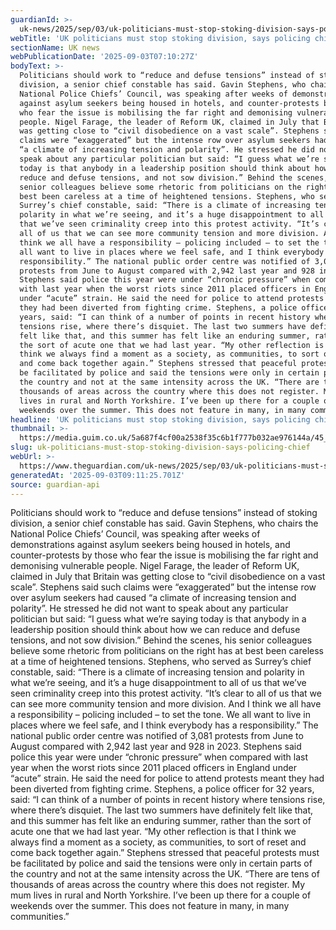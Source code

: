 ```yaml
---
guardianId: >-
  uk-news/2025/sep/03/uk-politicians-must-stop-stoking-division-says-policing-chief
webTitle: 'UK politicians must stop stoking division, says policing chief'
sectionName: UK news
webPublicationDate: '2025-09-03T07:10:27Z'
bodyText: >-
  Politicians should work to “reduce and defuse tensions” instead of stoking
  division, a senior chief constable has said. Gavin Stephens, who chairs the
  National Police Chiefs’ Council, was speaking after weeks of demonstrations
  against asylum seekers being housed in hotels, and counter-protests by those
  who fear the issue is mobilising the far right and demonising vulnerable
  people. Nigel Farage, the leader of Reform UK, claimed in July that Britain
  was getting close to “civil disobedience on a vast scale”. Stephens said such
  claims were “exaggerated” but the intense row over asylum seekers had caused
  “a climate of increasing tension and polarity”. He stressed he did not want to
  speak about any particular politician but said: “I guess what we’re saying
  today is that anybody in a leadership position should think about how we can
  reduce and defuse tensions, and not sow division.” Behind the scenes, his
  senior colleagues believe some rhetoric from politicians on the right has at
  best been careless at a time of heightened tensions. Stephens, who served as
  Surrey’s chief constable, said: “There is a climate of increasing tension and
  polarity in what we’re seeing, and it’s a huge disappointment to all of us
  that we’ve seen criminality creep into this protest activity. “It’s clear to
  all of us that we can see more community tension and more division. And I
  think we all have a responsibility – policing included – to set the tone. We
  all want to live in places where we feel safe, and I think everybody has a
  responsibility.” The national public order centre was notified of 3,081
  protests from June to August compared with 2,942 last year and 928 in 2023.
  Stephens said police this year were under “chronic pressure” when compared
  with last year when the worst riots since 2011 placed officers in England
  under “acute” strain. He said the need for police to attend protests meant
  they had been diverted from fighting crime. Stephens, a police officer for 32
  years, said: “I can think of a number of points in recent history where
  tensions rise, where there’s disquiet. The last two summers have definitely
  felt like that, and this summer has felt like an enduring summer, rather than
  the sort of acute one that we had last year. “My other reflection is that I
  think we always find a moment as a society, as communities, to sort of reset
  and come back together again.” Stephens stressed that peaceful protests must
  be facilitated by police and said the tensions were only in certain parts of
  the country and not at the same intensity across the UK. “There are tens of
  thousands of areas across the country where this does not register. My mum
  lives in rural and North Yorkshire. I’ve been up there for a couple of
  weekends over the summer. This does not feature in many, in many communities.”
headline: 'UK politicians must stop stoking division, says policing chief'
thumbnail: >-
  https://media.guim.co.uk/5a687f4cf00a2538f35c6b1f777b032ae976144a/45_0_2500_2000/500.jpg
slug: uk-politicians-must-stop-stoking-division-says-policing-chief
webUrl: >-
  https://www.theguardian.com/uk-news/2025/sep/03/uk-politicians-must-stop-stoking-division-says-policing-chief
generatedAt: '2025-09-03T09:11:25.701Z'
source: guardian-api
---
```

Politicians should work to “reduce and defuse tensions” instead of stoking division, a senior chief constable has said. Gavin Stephens, who chairs the National Police Chiefs’ Council, was speaking after weeks of demonstrations against asylum seekers being housed in hotels, and counter-protests by those who fear the issue is mobilising the far right and demonising vulnerable people. Nigel Farage, the leader of Reform UK, claimed in July that Britain was getting close to “civil disobedience on a vast scale”. Stephens said such claims were “exaggerated” but the intense row over asylum seekers had caused “a climate of increasing tension and polarity”. He stressed he did not want to speak about any particular politician but said: “I guess what we’re saying today is that anybody in a leadership position should think about how we can reduce and defuse tensions, and not sow division.” Behind the scenes, his senior colleagues believe some rhetoric from politicians on the right has at best been careless at a time of heightened tensions. Stephens, who served as Surrey’s chief constable, said: “There is a climate of increasing tension and polarity in what we’re seeing, and it’s a huge disappointment to all of us that we’ve seen criminality creep into this protest activity. “It’s clear to all of us that we can see more community tension and more division. And I think we all have a responsibility – policing included – to set the tone. We all want to live in places where we feel safe, and I think everybody has a responsibility.” The national public order centre was notified of 3,081 protests from June to August compared with 2,942 last year and 928 in 2023. Stephens said police this year were under “chronic pressure” when compared with last year when the worst riots since 2011 placed officers in England under “acute” strain. He said the need for police to attend protests meant they had been diverted from fighting crime. Stephens, a police officer for 32 years, said: “I can think of a number of points in recent history where tensions rise, where there’s disquiet. The last two summers have definitely felt like that, and this summer has felt like an enduring summer, rather than the sort of acute one that we had last year. “My other reflection is that I think we always find a moment as a society, as communities, to sort of reset and come back together again.” Stephens stressed that peaceful protests must be facilitated by police and said the tensions were only in certain parts of the country and not at the same intensity across the UK. “There are tens of thousands of areas across the country where this does not register. My mum lives in rural and North Yorkshire. I’ve been up there for a couple of weekends over the summer. This does not feature in many, in many communities.”
